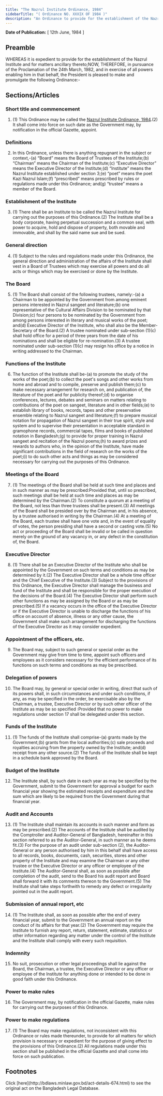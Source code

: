 ```yaml
---
title: "The Nazrul Institute Ordinance, 1984"
sidebarTitle: "( Ordinance NO. XXXIX OF 1984 )"
description: "An Ordinance to provide for the establishment of the Nazrul Institute."
---
```


**Date of Publication:** [ 12th June, 1984 ]

## Preamble

WHEREAS it is expedient to provide for the establishment of the Nazrul Institute and for matters ancillary thereto;NOW, THEREFORE, in pursuance of the Proclamation of the 24th March, 1982, and in exercise of all powers enabling him in that behalf, the President is pleased to make and promulgate the following Ordinance:-

## Sections/Articles

### Short title and commencement

1. (1) This Ordinance may be called the [Nazrul Institute Ordinance, 1984](/laws/volume-26/act-674 "Nazrul Institute Ordinance, 1984").(2) It shall come into force on such date as the Government may, by notification in the official Gazette, appoint.

### Definitions

2. In this Ordinance, unless there is anything repugnant in the subject or context,-(a) “Board” means the Board of Trustees of the Institute;(b) “Chairman” means the Chairman of the Institute;(c) “Executive Director” means the Executive Director of the Institute;(d) “Institute” means the Nazrul Institute established under section 3;(e) “poet” means the poet Kazi Nazrul Islam;(f) “prescribed” means prescribed by rules or regulations made under this Ordinance; and(g) “trustee” means a member of the Board.

### Establishment of the Institute

3. (1) There shall be an Institute to be called the Nazrul Institute for carrying out the purposes of this Ordinance.(2) The Institute shall be a body corporate, having perpetual succession and a common seal, with power to acquire, hold and dispose of property, both movable and immovable, and shall by the said name sue and be sued.

### General direction

4. (1) Subject to the rules and regulations made under this Ordinance, the general direction and administration of the affairs of the Institute shall vest in a Board of Trustees which may exercise all powers and do all acts or things which may be exercised or done by the Institute.

### The Board

5. (1) The Board shall consist of the following trustees, namely:-(a) a Chairman to be appointed by the Government from among eminent persons interested in Nazrul sangeet and literature;(b) one representative of the Cultural Affairs Division to be nominated by that Division;(c) four persons to be nominated by the Government from among persons interested in literary and musical works of the poet; and(d) Executive Director of the Institute, who shall also be the Member-Secretary of the Board.(2) A trustee nominated under sub-section (1)(c) shall hold office for a period of three years from the date of his nominations and shall be eligible for re-nomination.(3) A trustee nominated under sub-section (1)(c) may resign his office by a notice in writing addressed to the Chairman.

### Functions of the Institute

6. The function of the Institute shall be-(a) to promote the study of the works of the poet;(b) to collect the poet's songs and other works from home and abroad and to compile, preserve and publish them;(c) to make necessary arrangement for research on, and publication of, the literature of the poet and for publicity thereof;(d) to organise conferences, lectures, debates and seminars on matters relating to contributions of the poet on sangeet, literature and in other fields;(e) to establish library of books, records, tapes and other preservative ensemble relating to Nazrul sangeet and literature;(f) to prepare musical notation for propagation of Nazrul sangeet in their true spirit, style and system and to supervise their presentation in acceptable standard in gramophone records, commercial tapes, films and books of published notation in Bangladesh;(g) to provide for proper training in Nazrul sangeet and recitation of the Nazrul poems;(h) to award prizes and rewards to authors who, in the opinion of the Institute, have made significant contributions in the field of research on the works of the poet;(i) to do such other acts and things as may be considered necessary for carrying out the purposes of this Ordinance.

### Meetings of the Board

7. (1) The meetings of the Board shall be held at such time and places and in such manner as may be prescribed:Provided that, until so prescribed, such meetings shall be held at such time and places as may be determined by the Chairman.(2) To constitute a quorum at a meeting of the Board, not less than three trustees shall be present.(3) All meetings of the Board shall be presided over by the Chairman and, in his absence, by a trustee authorised in writing by the Chairman.(4) At a meeting of the Board, each trustee shall have one vote and, in the event of equality of votes, the person presiding shall have a second or casting vote.(5) No act or proceeding of the Board shall be invalid or be called in question merely on the ground of any vacancy in, or any defect in the constitution of, the Board.

### Executive Director

8. (1) There shall be an Executive Director of the Institute who shall be appointed by the Government on such terms and conditions as may be determined by it.(2) The Executive Director shall be a whole time officer and the Chief Executive of the Institute.(3) Subject to the provisions of this Ordinance, the Executive Director shall manage the business and fund of the Institute and shall be responsible for the proper execution of the decisions of the Board.(4) The Executive Director shall perform such other functions as may be assigned by the Board or as may be prescribed.(5) If a vacancy occurs in the office of the Executive Director or if the Executive Director is unable to discharge the functions of his office on account of absence, illness or any other cause, the Government shall make such arrangement for discharging the functions of the Executive Director as it may consider expedient.

### Appointment of the officers, etc.

9. The Board may, subject to such general or special order as the Government may give from time to time, appoint such officers and employees as it considers necessary for the efficient performance of its functions on such terms and conditions as may be prescribed.

### Delegation of powers

10. The Board may, by general or special order in writing, direct that such of its powers shall, in such circumstances and under such conditions, if any, as may be specified in the order, be exercisable also by the Chairman, a trustee, Executive Director or by such other officer of the Institute as may be so specified :Provided that no power to make regulations under section 17 shall be delegated under this section.

### Funds of the Institute

11. (1) The funds of the Institute shall comprise-(a) grants made by the Government;(b) grants from the local authorities;(c) sale proceeds and royalties accruing from the property owned by the Institute; and(d) receipt from any other source.(2) The funds of the Institute shall be kept in a schedule bank approved by the Board.

### Budget of the Institute

12. The Institute shall, by such date in each year as may be specified by the Government, submit to the Government for approval a budget for each financial year showing the estimated receipts and expenditure and the sum which are likely to be required from the Government during that financial year.

### Audit and Accounts

13. (1) The Institute shall maintain its accounts in such manner and form as may be prescribed.(2) The accounts of the Institute shall be audited by the Comptroller and Auditor-General of Bangladesh, hereinafter in this section referred to as the Auditor-General, in such manner as he deems fit.(3) For the purpose of an audit under sub-section (2), the Auditor-General or any person authorised by him in this behalf shall have access to all records, books, documents, cash, securities, stores and other property of the Institute and may examine the Chairman or any other trustee or the Executive Director or any officer or employee of the Institute.(4) The Auditor-General shall, as soon as possible after completion of the audit, send to the Board his audit report and Board shall forward it with its comments thereon to the Government.(5) The Institute shall take steps forthwith to remedy any defect or irregularity pointed out in the audit report.

### Submission of annual report, etc

14. (1) The Institute shall, as soon as possible after the end of every financial year, submit to the Government an annual report on the conduct of its affairs for that year.(2) The Government may require the Institute to furnish any report, return, statement, estimate, statistics or other information regarding any matter under the control of the Institute and the Institute shall comply with every such requisition.

### Indemnity

15. No suit, prosecution or other legal proceedings shall lie against the Board, the Chairman, a trustee, the Executive Director or any officer or employee of the Institute for anything done or intended to be done in good faith under this Ordinance.

### Power to make rules

16. The Government may, by notification in the official Gazette, make rules for carrying out the purposes of this Ordinance.

### Power to make regulations

17. (1) The Board may make regulations, not inconsistent with this Ordinance or rules made thereunder, to provide for all matters for which provision is necessary or expedient for the purpose of giving effect to the provisions of this Ordinance.(2) All regulations made under this section shall be published in the official Gazette and shall come into force on such publication.

## Footnotes

<Note>
  Click [here](http://bdlaws.minlaw.gov.bd/act-details-674.html) to see the original act on the Bangladesh Legal Database.
</Note>
